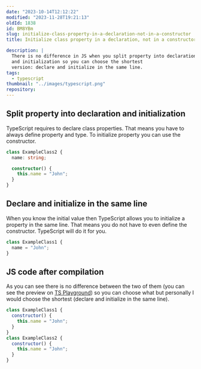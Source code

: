 ```yaml
---
date: "2023-10-14T12:12:22"
modified: "2023-11-28T19:21:13"
oldId: 1838
id: BM8YBm
slug: initialize-class-property-in-a-declaration-not-in-a-constructor
title: Initialize class property in a declaration, not in a constructor

description: |
  There is no difference in JS when you split property into declaration
  and initialization so you can choose the shortest
  version: declare and initialize in the same line.
tags:
  - typescript
thumbnail: "../images/typescript.png"
repository:
---
```



## Split property into declaration and initialization

TypeScript requires to declare class properties.
That means you have to always define property and type.
To initialize property you can use the constructor.

```ts
class ExampleClass2 {
  name: string;

  constructor() {
    this.name = "John";
  }
}
```

## Declare and initialize in the same line

When you know the initial value then TypeScript allows you to initialize a property in the same line.
That means you do not have to even define the constructor.
TypeScript will do it for you.

```ts
class ExampleClass1 {
  name = "John";
}
```

## JS code after compilation

As you can see there is no difference between the two of them
(you can see the preview on [TS Playground](https://www.typescriptlang.org/play?#code/MYGwhgzhAECiAeYC2AHEBTAwuKBGaA3gFDSnQB2y60AvNAOQBSA9gBbn0DcRAvkUaEgwEyNFhwQATIRJlKSdAC5oEAC4AnAJbkA5t1mlgzcmvUBXYKubqAFAEoZZJ9FWtNEAHTzqdJmw4G0Hw8QA))
so you can choose what but personally I would choose the shortest (declare and initialize in the same line).

```js
class ExampleClass1 {
  constructor() {
    this.name = "John";
  }
}
class ExampleClass2 {
  constructor() {
    this.name = "John";
  }
}
```
